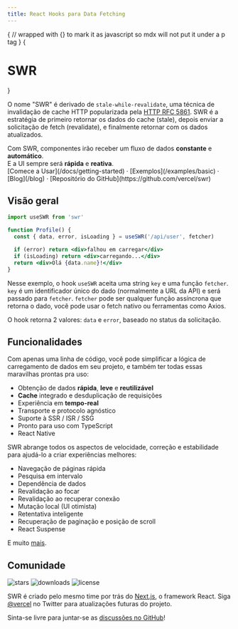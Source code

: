 ```yaml
---
title: React Hooks para Data Fetching
---
```



{
// wrapped with {} to mark it as javascript so mdx will not put it under a p tag
}
{<h1 className="text-center text-4xl tracking-tighter font-extrabold md:text-5xl mt-8">SWR</h1>}

<Bleed><Features/></Bleed>

O nome "SWR" é derivado de `stale-while-revalidate`, uma técnica de invalidação de cache HTTP popularizada pela [HTTP RFC 5861](https://tools.ietf.org/html/rfc5861).
SWR é a estratégia de primeiro retornar os dados do cache (stale), depois enviar a solicitação de fetch (revalidate), e finalmente retornar com os dados atualizados.

<Callout emoji="✅">
    Com SWR, componentes irão receber um fluxo de dados <strong>constante</strong> e <strong>automático</strong>.<br/>
    E a UI sempre será <strong>rápida</strong> e <strong>reativa</strong>.
</Callout>

<div className="mt-16 mb-20 text-center">
  [Comece a Usar](/docs/getting-started) · [Exemplos](/examples/basic) · [Blog](/blog) · [Repositório do GitHub](https://github.com/vercel/swr)
</div>

## Visão geral

```jsx
import useSWR from 'swr'

function Profile() {
  const { data, error, isLoading } = useSWR('/api/user', fetcher)

  if (error) return <div>falhou em carregar</div>
  if (isLoading) return <div>carregando...</div>
  return <div>Olá {data.name}!</div>
}
```

Nesse exemplo, o hook `useSWR` aceita uma string `key` e uma função `fetcher`. `key` é um identificador único do dado (normalmente a URL da API)
e será passado para `fetcher`. `fetcher` pode ser qualquer função assíncrona que retorna o dado, você pode usar o fetch nativo ou ferramentas como Axios.

O hook retorna 2 valores: `data` e `error`, baseado no status da solicitação.

## Funcionalidades

Com apenas uma linha de código, você pode simplificar a lógica de carregamento de dados em seu projeto, e também ter todas essas maravilhas prontas pra uso:

- Obtenção de dados **rápida**, **leve** e **reutilizável**
- **Cache** integrado e desduplicação de requisições
- Experiência em **tempo-real**
- Transporte e protocolo agnóstico
- Suporte à SSR / ISR / SSG
- Pronto para uso com TypeScript
- React Native

SWR abrange todos os aspectos de velocidade, correção e estabilidade para ajudá-lo a criar experiências melhores:

- Navegação de páginas rápida
- Pesquisa em intervalo
- Dependência de dados
- Revalidação ao focar
- Revalidação ao recuperar conexão
- Mutação local (UI otimista)
- Retentativa inteligente
- Recuperação de paginação e posição de scroll
- React Suspense

E muito [mais](/docs/getting-started).

## Comunidade

<p className="flex h-6 mt-4">
  <img alt="stars" src="https://badgen.net/github/stars/vercel/swr" className="inline-block mr-2"/>
  <img alt="downloads" src="https://badgen.net/npm/dt/swr" className="inline-block mr-2"/>
  <img alt="license" src="https://badgen.net/npm/license/swr" className="inline-block mr-2"/>
</p>

SWR é criado pelo mesmo time por trás do [Next.js](https://nextjs.org), o framework React. Siga [@vercel](https://twitter.com/vercel) no Twitter para atualizações futuras do projeto.

Sinta-se livre para juntar-se as [discussões no GitHub](https://github.com/vercel/swr/discussions)!
